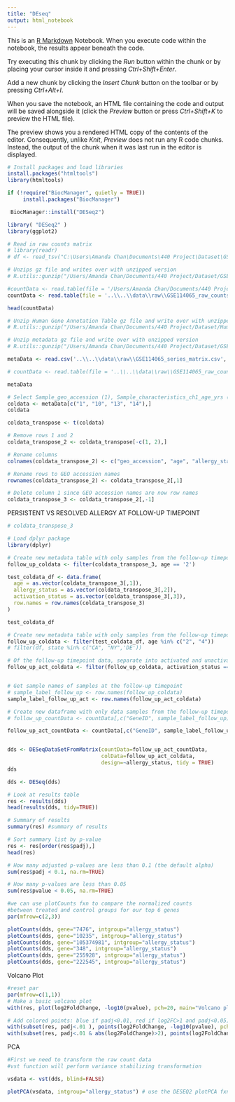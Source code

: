 ```yaml
---
title: "DEseq"
output: html_notebook
---
```


This is an [R Markdown](http://rmarkdown.rstudio.com) Notebook. When you execute code within the notebook, the results appear beneath the code. 

Try executing this chunk by clicking the *Run* button within the chunk or by placing your cursor inside it and pressing *Ctrl+Shift+Enter*. 

Add a new chunk by clicking the *Insert Chunk* button on the toolbar or by pressing *Ctrl+Alt+I*.

When you save the notebook, an HTML file containing the code and output will be saved alongside it (click the *Preview* button or press *Ctrl+Shift+K* to preview the HTML file).

The preview shows you a rendered HTML copy of the contents of the editor. Consequently, unlike *Knit*, *Preview* does not run any R code chunks. Instead, the output of the chunk when it was last run in the editor is displayed.

```r
# Install packages and load libraries
install.packages("htmltools")
library(htmltools)

if (!require("BiocManager", quietly = TRUE))
     install.packages("BiocManager")

 BiocManager::install("DESeq2")

library( "DESeq2" )
library(ggplot2)
```
```r
# Read in raw counts matrix
# library(readr)
# df <- read_tsv("C:\Users\Amanda Chan\Documents\440 Project\Dataset\GSE114065_raw_counts_GRCh38.p13_NCBI.tsv.gz")

# Unzips gz file and writes over with unzipped version
# R.utils::gunzip("/Users/Amanda Chan/Documents/440 Project/Dataset/GSE114065_raw_counts_GRCh38.p13_NCBI.tsv.gz")
```
```r


#countData <- read.table(file = '/Users/Amanda Chan/Documents/440 Project/Dataset/GSE114065_raw_counts_GRCh38.p13_NCBI.tsv', sep = '\t', header = TRUE)
countData <- read.table(file = '..\\..\\data\\raw\\GSE114065_raw_counts_GRCh38.p13_NCBI.tsv', sep = '\t', header = TRUE) # file path: ..\\..\\ goes up two folders 
```


```r
head(countData)

```

```r
# Unzip Human Gene Annotation Table gz file and write over with unzipped version
# R.utils::gunzip("/Users/Amanda Chan/Documents/440 Project/Dataset/Human.GRCh38.p13.annot.tsv.gz")
```

```r
# Unzip metadata gz file and write over with unzipped version
# R.utils::gunzip("/Users/Amanda Chan/Documents/440 Project/Dataset/GSE114065_series_matrix.txt.gz")
```


```r

metaData <- read.csv('..\\..\\data\\raw\\GSE114065_series_matrix.csv', header = TRUE, sep = ",")

# countData <- read.table(file = '..\\..\\data\\raw\\GSE114065_raw_counts_GRCh38.p13_NCBI.tsv', sep = '\t', header = TRUE) # file path: ..\\..\\ goes up two folders

metaData
```

```r
# Select Sample_geo_accession (1), Sample_characteristics_ch1_age_yrs (10), Sample_characteristics_ch1_allergy_status (13), and Sample_characteristics_ch1_activation_status (14) rows
coldata <- metaData[c("1", "10", "13", "14"),]
coldata

```

```r
coldata_transpose <- t(coldata)

```

```r
# Remove rows 1 and 2
coldata_transpose_2 <- coldata_transpose[-c(1, 2),]

# Rename columns
colnames(coldata_transpose_2) <- c("geo_accession", "age", "allergy_status","activation_status")
```

```r
# Rename rows to GEO accession names
rownames(coldata_transpose_2) <- coldata_transpose_2[,1]

# Delete column 1 since GEO accession names are now row names
coldata_transpose_3 <- coldata_transpose_2[,-1]
```


PERSISTENT VS RESOLVED ALLERGY AT FOLLOW-UP TIMEPOINT
```r

# coldata_transpose_3

# Load dplyr package
library(dplyr)

# Create new metadata table with only samples from the follow-up timepoint (age 2 or 4)
follow_up_coldata <- filter(coldata_transpose_3, age == '2')
```

```r
test_coldata_df <- data.frame(
  age = as.vector(coldata_transpose_3[,1]),
  allergy_status = as.vector(coldata_transpose_3[,2]),
  activation_status = as.vector(coldata_transpose_3[,3]),
  row.names = row.names(coldata_transpose_3)
)

test_coldata_df
```

```r
# Create new metadata table with only samples from the follow-up timepoint (age 2 or 4)
follow_up_coldata <- filter(test_coldata_df, age %in% c("2", "4"))
# filter(df, state %in% c("CA", "NY",'DE'))

# Of the follow-up timepoint data, separate into activated and unactivated
follow_up_act_coldata <- filter(follow_up_coldata, activation_status == "1")


# Get sample names of samples at the follow-up timepoint
# sample_label_follow_up <- row.names(follow_up_coldata)
sample_label_follow_up_act <- row.names(follow_up_act_coldata)

```


```r
# Create new dataframe with only data samples from the follow-up timepoint (age 2 or 4)
# follow_up_countData <- countData[,c("GeneID", sample_label_follow_up)]

follow_up_act_countData <- countData[,c("GeneID", sample_label_follow_up_act)]



```



```r
dds <- DESeqDataSetFromMatrix(countData=follow_up_act_countData, 
                              colData=follow_up_act_coldata, 
                              design=~allergy_status, tidy = TRUE)
dds
```

```r
dds <- DESeq(dds)
```

```r
# Look at results table
res <- results(dds)
head(results(dds, tidy=TRUE))
```

```r
# Summary of results
summary(res) #summary of results

```
```r
# Sort summary list by p-value
res <- res[order(res$padj),]
head(res)
```

```r
# How many adjusted p-values are less than 0.1 (the default alpha)
sum(res$padj < 0.1, na.rm=TRUE)

```
```r
# How many p-values are less than 0.05
sum(res$pvalue < 0.05, na.rm=TRUE)

```

```r
#we can use plotCounts fxn to compare the normalized counts
#between treated and control groups for our top 6 genes
par(mfrow=c(2,3))

plotCounts(dds, gene="7476", intgroup="allergy_status")
plotCounts(dds, gene="10235", intgroup="allergy_status")
plotCounts(dds, gene="105374981", intgroup="allergy_status")
plotCounts(dds, gene="348", intgroup="allergy_status")
plotCounts(dds, gene="255928", intgroup="allergy_status")
plotCounts(dds, gene="222545", intgroup="allergy_status")

```
Volcano Plot
```r
#reset par
par(mfrow=c(1,1))
# Make a basic volcano plot
with(res, plot(log2FoldChange, -log10(pvalue), pch=20, main="Volcano plot", xlim=c(-3,3)))

# Add colored points: blue if padj<0.01, red if log2FC>1 and padj<0.05)
with(subset(res, padj<.01 ), points(log2FoldChange, -log10(pvalue), pch=20, col="blue"))
with(subset(res, padj<.01 & abs(log2FoldChange)>2), points(log2FoldChange, -log10(pvalue), pch=20, col="red"))
```

PCA
```r
#First we need to transform the raw count data
#vst function will perform variance stabilizing transformation

vsdata <- vst(dds, blind=FALSE)
```

```r
plotPCA(vsdata, intgroup="allergy_status") # use the DESEQ2 plotPCA fxn 

```
